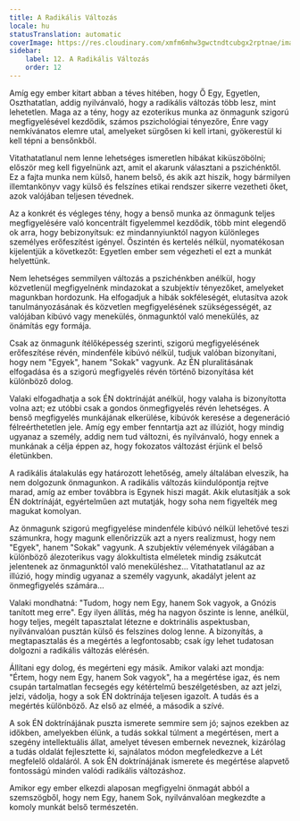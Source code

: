 ```yaml
---
title: A Radikális Változás
locale: hu
statusTranslation: automatic
coverImage: https://res.cloudinary.com/xmfm6mhw3gwctndtcubgx2rptnae/image/upload/v1740468922/small_cover_tratado_de_psicologia_revolucionaria_a4c0dca4e0.webp
sidebar:
    label: 12. A Radikális Változás
    order: 12
---
```

Amíg egy ember kitart abban a téves hitében, hogy Ő Egy, Egyetlen, Oszthatatlan, addig nyilvánvaló, hogy a radikális változás több lesz, mint lehetetlen. Maga az a tény, hogy az ezoterikus munka az önmagunk szigorú megfigyelésével kezdődik, számos pszichológiai tényezőre, Énre vagy nemkívánatos elemre utal, amelyeket sürgősen ki kell irtani, gyökerestül ki kell tépni a bensőnkből.

Vitathatatlanul nem lenne lehetséges ismeretlen hibákat kiküszöbölni; először meg kell figyelnünk azt, amit el akarunk választani a pszichénktől. Ez a fajta munka nem külső, hanem belső, és akik azt hiszik, hogy bármilyen illemtankönyv vagy külső és felszínes etikai rendszer sikerre vezetheti őket, azok valójában teljesen tévednek.

Az a konkrét és végleges tény, hogy a benső munka az önmagunk teljes megfigyelésére való koncentrált figyelemmel kezdődik, több mint elegendő ok arra, hogy bebizonyítsuk: ez mindannyiunktól nagyon különleges személyes erőfeszítést igényel. Őszintén és kertelés nélkül, nyomatékosan kijelentjük a következőt: Egyetlen ember sem végezheti el ezt a munkát helyettünk.

Nem lehetséges semmilyen változás a pszichénkben anélkül, hogy közvetlenül megfigyelnénk mindazokat a szubjektív tényezőket, amelyeket magunkban hordozunk. Ha elfogadjuk a hibák sokféleségét, elutasítva azok tanulmányozásának és közvetlen megfigyelésének szükségességét, az valójában kibúvó vagy menekülés, önmagunktól való menekülés, az önámítás egy formája.

Csak az önmagunk ítélőképesség szerinti, szigorú megfigyelésének erőfeszítése révén, mindenféle kibúvó nélkül, tudjuk valóban bizonyítani, hogy nem "Egyek", hanem "Sokak" vagyunk. Az ÉN pluralitásának elfogadása és a szigorú megfigyelés révén történő bizonyítása két különböző dolog.

Valaki elfogadhatja a sok ÉN doktrínáját anélkül, hogy valaha is bizonyította volna azt; ez utóbbi csak a gondos önmegfigyelés révén lehetséges. A benső megfigyelés munkájának elkerülése, kibúvók keresése a degeneráció félreérthetetlen jele. Amíg egy ember fenntartja azt az illúziót, hogy mindig ugyanaz a személy, addig nem tud változni, és nyilvánvaló, hogy ennek a munkának a célja éppen az, hogy fokozatos változást érjünk el belső életünkben.

A radikális átalakulás egy határozott lehetőség, amely általában elveszik, ha nem dolgozunk önmagunkon. A radikális változás kiindulópontja rejtve marad, amíg az ember továbbra is Egynek hiszi magát. Akik elutasítják a sok ÉN doktrínáját, egyértelműen azt mutatják, hogy soha nem figyelték meg magukat komolyan.

Az önmagunk szigorú megfigyelése mindenféle kibúvó nélkül lehetővé teszi számunkra, hogy magunk ellenőrizzük azt a nyers realizmust, hogy nem "Egyek", hanem "Sokak" vagyunk. A szubjektív vélemények világában a különböző álezoterikus vagy álokkultista elméletek mindig zsákutcát jelentenek az önmagunktól való meneküléshez... Vitathatatlanul az az illúzió, hogy mindig ugyanaz a személy vagyunk, akadályt jelent az önmegfigyelés számára...

Valaki mondhatná: "Tudom, hogy nem Egy, hanem Sok vagyok, a Gnózis tanított meg erre". Egy ilyen állítás, még ha nagyon őszinte is lenne, anélkül, hogy teljes, megélt tapasztalat létezne e doktrinális aspektusban, nyilvánvalóan pusztán külső és felszínes dolog lenne. A bizonyítás, a megtapasztalás és a megértés a legfontosabb; csak így lehet tudatosan dolgozni a radikális változás elérésén.

Állítani egy dolog, és megérteni egy másik. Amikor valaki azt mondja: "Értem, hogy nem Egy, hanem Sok vagyok", ha a megértése igaz, és nem csupán tartalmatlan fecsegés egy kétértelmű beszélgetésben, az azt jelzi, jelzi, vádolja, hogy a sok ÉN doktrínája teljesen igazolt. A tudás és a megértés különböző. Az első az elméé, a második a szívé.

A sok ÉN doktrínájának puszta ismerete semmire sem jó; sajnos ezekben az időkben, amelyekben élünk, a tudás sokkal túlment a megértésen, mert a szegény intellektuális állat, amelyet tévesen embernek neveznek, kizárólag a tudás oldalát fejlesztette ki, sajnálatos módon megfeledkezve a Lét megfelelő oldaláról. A sok ÉN doktrínájának ismerete és megértése alapvető fontosságú minden valódi radikális változáshoz.

Amikor egy ember elkezdi alaposan megfigyelni önmagát abból a szemszögből, hogy nem Egy, hanem Sok, nyilvánvalóan megkezdte a komoly munkát belső természetén.

